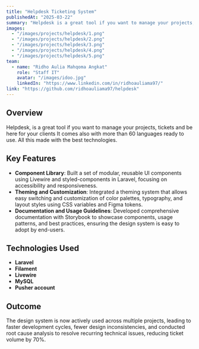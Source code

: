 ```yaml
---
title: "Helpdesk Ticketing System"
publishedAt: "2025-03-22"
summary: "Helpdesk is a great tool if you want to manage your projects, tickets and be here for your clients It comes also with more than 60 languages ready to use. All this made with the best technologies."
images:
  - "/images/projects/helpdesk/1.png"
  - "/images/projects/helpdesk/2.png"
  - "/images/projects/helpdesk/3.png"
  - "/images/projects/helpdesk/4.png"
  - "/images/projects/helpdesk/5.png"
team:
  - name: "Ridho Aulia Mahqoma Angkat"
    role: "Staff IT"
    avatar: "/images/idoo.jpg"
    linkedIn: "https://www.linkedin.com/in/ridhoauliama97/"
link: "https://github.com/ridhoauliama97/helpdesk"
---
```


## Overview

Helpdesk, is a great tool if you want to manage your projects, tickets and be here for your clients It comes also with more than 60 languages ready to use. All this made with the best technologies.

## Key Features

- **Component Library**: Built a set of modular, reusable UI components using Livewire and styled-components in Laravel, focusing on accessibility and responsiveness.
- **Theming and Customization**: Integrated a theming system that allows easy switching and customization of color palettes, typography, and layout styles using CSS variables and Figma tokens.
- **Documentation and Usage Guidelines**: Developed comprehensive documentation with Storybook to showcase components, usage patterns, and best practices, ensuring the design system is easy to adopt by end-users.

## Technologies Used

- **Laravel**
- **Filament**
- **Livewire**
- **MySQL**
- **Pusher account**

## Outcome

The design system is now actively used across multiple projects, leading to faster development cycles, fewer design inconsistencies, and conducted root cause analysis to resolve recurring technical issues, reducing ticket volume by 70%.
